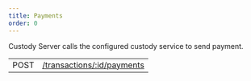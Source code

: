 ```yaml
---
title: Payments
order: 0
---
```



Custody Server calls the configured custody service to send payment.

<EndpointsTable title="Endpoints">

|      |                                                       |
| ---- | ----------------------------------------------------- |
| POST | [/transactions/:id/payments](../send-payment.api.mdx) |

</EndpointsTable>
